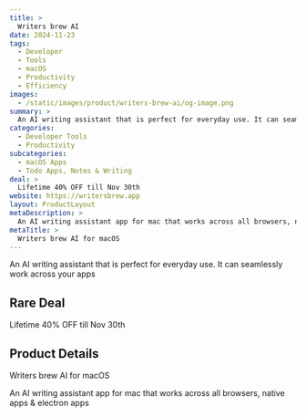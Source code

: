 ```yaml
---
title: >
  Writers brew AI
date: 2024-11-23
tags:
  - Developer
  - Tools
  - macOS
  - Productivity
  - Efficiency
images:
  - /static/images/product/writers-brew-ai/og-image.png
summary: >
  An AI writing assistant that is perfect for everyday use. It can seamlessly work across your apps
categories:
  - Developer Tools
  - Productivity
subcategories:
  - macOS Apps
  - Todo Apps, Notes & Writing
deal: >
  Lifetime 40% OFF till Nov 30th
website: https://writersbrew.app
layout: ProductLayout
metaDescription: >
  An AI writing assistant app for mac that works across all browsers, native apps & electron apps
metaTitle: >
  Writers brew AI for macOS
---
```

An AI writing assistant that is perfect for everyday use. It can seamlessly work across your apps

## Rare Deal

Lifetime 40% OFF till Nov 30th

## Product Details
Writers brew AI for macOS

An AI writing assistant app for mac that works across all browsers, native apps & electron apps
